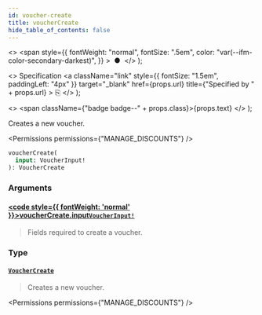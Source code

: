 ```yaml
---
id: voucher-create
title: voucherCreate
hide_table_of_contents: false
---
```


  <>
    <span
      style={{
        fontWeight: "normal",
        fontSize: ".5em",
        color: "var(--ifm-color-secondary-darkest)",
      }}
    >
      &nbsp;●&nbsp;
    </span>
  </>
);

  <>
    Specification
    <a
      className="link"
      style={{ fontSize: "1.5em", paddingLeft: "4px" }}
      target="\_blank"
      href={props.url}
      title={"Specified by " + props.url}
    >
      ⎘
    </a>
  </>
);

  <>
    <span className={"badge badge--" + props.class}>{props.text}</span>
  </>
);

Creates a new voucher.

<Permissions permissions={"MANAGE_DISCOUNTS"} />

```graphql
voucherCreate(
  input: VoucherInput!
): VoucherCreate
```

### Arguments

#### [<code style={{ fontWeight: 'normal' }}>voucherCreate.<b>input</b></code>](#)<Bullet />[`VoucherInput!`](../../../api-reference/discounts/inputs/voucher-input) <Badge class="secondary" text="non-null"/> <Badge class="secondary" text="input"/> <Badge class="secondary" text="discounts"/>

> Fields required to create a voucher.

### Type

#### [`VoucherCreate`](../../../api-reference/discounts/objects/voucher-create) <Badge class="secondary" text="object"/> <Badge class="secondary" text="discounts"/>

> Creates a new voucher.

<Permissions permissions={"MANAGE_DISCOUNTS"} />

>

